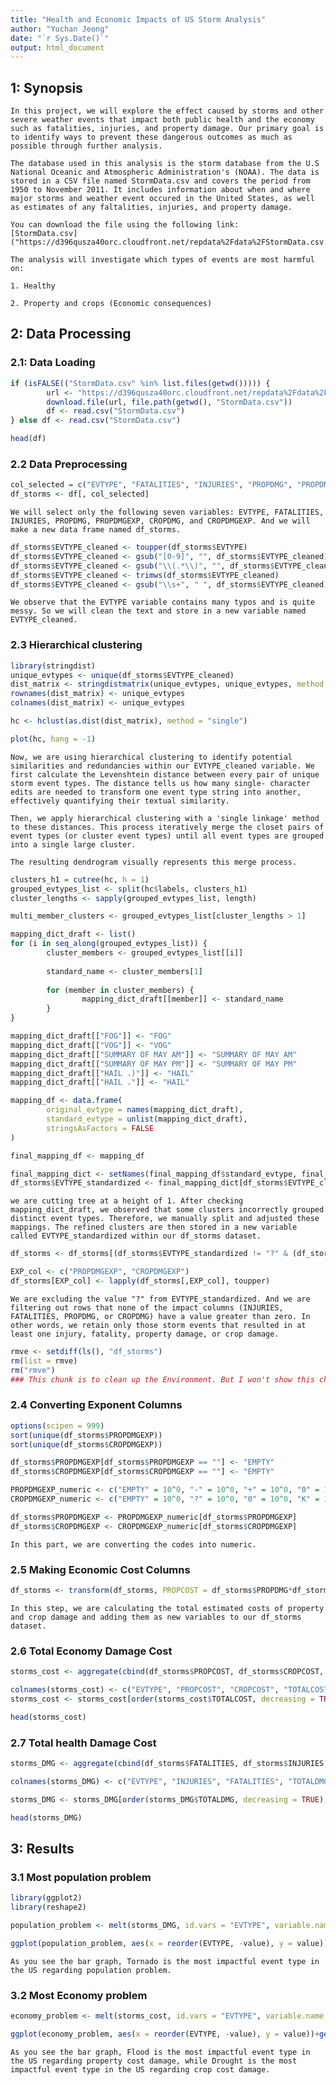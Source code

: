 ---
title: "Health and Economic Impacts of US Storm Analysis"
author: "Yuchan Jeong"
date: "`r Sys.Date()`"
output: html_document
---

## 1: Synopsis
```
In this project, we will explore the effect caused by storms and other severe weather events that impact both public health and the economy such as fatalities, injuries, and property damage. Our primary goal is to identify ways to prevent these dangerous outcomes as much as possible through further analysis. 

The database used in this analysis is the storm database from the U.S National Oceanic and Atmospheric Administration's (NOAA). The data is stored in a CSV file named StormData.csv and covers the period from 1950 to November 2011. It includes information about when and where major storms and weather event occured in the United States, as well as estimates of any faltalities, injuries, and property damage.

You can download the file using the following link:
[StormData.csv]("https://d396qusza40orc.cloudfront.net/repdata%2Fdata%2FStormData.csv.bz2")

The analysis will investigate which types of events are most harmful on:

1. Healthy

2. Property and crops (Economic consequences)

```

## 2: Data Processing

### 2.1: Data Loading
```{r}
if (isFALSE(("StormData.csv" %in% list.files(getwd())))) {
        url <- "https://d396qusza40orc.cloudfront.net/repdata%2Fdata%2FStormData.csv.bz2"
        download.file(url, file.path(getwd(), "StormData.csv"))
        df <- read.csv("StormData.csv")
} else df <- read.csv("StormData.csv")

head(df)
```

### 2.2 Data Preprocessing
```{r}
col_selected = c("EVTYPE", "FATALITIES", "INJURIES", "PROPDMG", "PROPDMGEXP", "CROPDMG", "CROPDMGEXP")
df_storms <- df[, col_selected]
```

```
We will select only the following seven variables: EVTYPE, FATALITIES, INJURIES, PROPDMG, PROPDMGEXP, CROPDMG, and CROPDMGEXP. And we will make a new data frame named df_storms.
```

```{r}
df_storms$EVTYPE_cleaned <- toupper(df_storms$EVTYPE)
df_storms$EVTYPE_cleaned <- gsub("[0-9]", "", df_storms$EVTYPE_cleaned)
df_storms$EVTYPE_cleaned <- gsub("\\(.*\\)", "", df_storms$EVTYPE_cleaned)
df_storms$EVTYPE_cleaned <- trimws(df_storms$EVTYPE_cleaned)
df_storms$EVTYPE_cleaned <- gsub("\\s+", " ", df_storms$EVTYPE_cleaned)
```

```
We observe that the EVTYPE variable contains many typos and is quite messy. So we will clean the text and store in a new variable named EVTYPE_cleaned.
```

### 2.3 Hierarchical clustering

```{r}
library(stringdist)
unique_evtypes <- unique(df_storms$EVTYPE_cleaned)
dist_matrix <- stringdistmatrix(unique_evtypes, unique_evtypes, method = "lv")
rownames(dist_matrix) <- unique_evtypes
colnames(dist_matrix) <- unique_evtypes

hc <- hclust(as.dist(dist_matrix), method = "single")

plot(hc, hang = -1)
```

```
Now, we are using hierarchical clustering to identify potential similarities and redundancies within our EVTYPE_cleaned variable. We first calculate the Levenshtein distance between every pair of unique storm event types. The distance tells us how many single- character edits are needed to transform one event type string into another, effectively quantifying their textual similarity.

Then, we apply hierarchical clustering with a 'single linkage' method to these distances. This process iteratively merge the closet pairs of event types (or cluster event types) until all event types are grouped into a single large cluster.

The resulting dendrogram visually represents this merge process.
```

```{r}
clusters_h1 = cutree(hc, h = 1)
grouped_evtypes_list <- split(hc$labels, clusters_h1)
cluster_lengths <- sapply(grouped_evtypes_list, length)

multi_member_clusters <- grouped_evtypes_list[cluster_lengths > 1]

mapping_dict_draft <- list()
for (i in seq_along(grouped_evtypes_list)) {
        cluster_members <- grouped_evtypes_list[[i]]
        
        standard_name <- cluster_members[1]
        
        for (member in cluster_members) {
                mapping_dict_draft[[member]] <- standard_name
        }
}

mapping_dict_draft[["FOG"]] <- "FOG"
mapping_dict_draft[["VOG"]] <- "VOG"
mapping_dict_draft[["SUMMARY OF MAY AM"]] <- "SUMMARY OF MAY AM"
mapping_dict_draft[["SUMMARY OF MAY PM"]] <- "SUMMARY OF MAY PM"
mapping_dict_draft[["HAIL .)"]] <- "HAIL"
mapping_dict_draft[["HAIL ."]] <- "HAIL"

mapping_df <- data.frame(
        original_evtype = names(mapping_dict_draft),
        standard_evtype = unlist(mapping_dict_draft),
        stringsAsFactors = FALSE
)

final_mapping_df <- mapping_df

final_mapping_dict <- setNames(final_mapping_df$standard_evtype, final_mapping_df$original_evtype)
df_storms$EVTYPE_standardized <- final_mapping_dict[df_storms$EVTYPE_cleaned]
```

```
we are cutting tree at a height of 1. After checking mapping_dict_draft, we observed that some clusters incorrectly grouped distinct event types. Therefore, we manually split and adjusted these mappings. The refined clusters are then stored in a new variable called EVTYPE_standardized within our df_storms dataset.
```

```{r}
df_storms <- df_storms[(df_storms$EVTYPE_standardized != "?" & (df_storms$INJURIES > 0 | df_storms$FATALITIES > 0 | df_storms$PROPDMG > 0 | df_storms$CROPDMG > 0)), c("EVTYPE_standardized", "FATALITIES", "INJURIES", "PROPDMG", "PROPDMGEXP", "CROPDMG", "CROPDMGEXP")]

EXP_col <- c("PROPDMGEXP", "CROPDMGEXP")
df_storms[EXP_col] <- lapply(df_storms[,EXP_col], toupper)
```

```
We are excluding the value "?" from EVTYPE_standardized. And we are filtering out rows that none of the impact columns (INJURIES, FATALITIES, PROPDMG, or CROPDMG) have a value greater than zero. In other words, we retain only those storm events that resulted in at least one injury, fatality, property damage, or crop damage.
```
```{r include=FALSE}
rmve <- setdiff(ls(), "df_storms")
rm(list = rmve)
rm("rmve")
### This chunk is to clean up the Environment. But I won't show this chunk on display
```

### 2.4 Converting Exponent Columns 
```{r}
options(scipen = 999)
sort(unique(df_storms$PROPDMGEXP))
sort(unique(df_storms$CROPDMGEXP))

df_storms$PROPDMGEXP[df_storms$PROPDMGEXP == ""] <- "EMPTY"
df_storms$CROPDMGEXP[df_storms$CROPDMGEXP == ""] <- "EMPTY"

PROPDMGEXP_numeric <- c("EMPTY" = 10^0, "-" = 10^0, "+" = 10^0, "0" = 10^0, "2" = 10^2, "3" = 10^3, "4" = 10^4, "5" = 10^5, "6" = 10^6, "7" = 10^7, "B" = 10^9, "H" = 10^2, "K" = 10^3, "M" = 10^6)
CROPDMGEXP_numeric <- c("EMPTY" = 10^0, "?" = 10^0, "0" = 10^0, "K" = 10^3, "M" = 10^6, "B" = 10^9)

df_storms$PROPDMGEXP <- PROPDMGEXP_numeric[df_storms$PROPDMGEXP]
df_storms$CROPDMGEXP <- CROPDMGEXP_numeric[df_storms$CROPDMGEXP]
```

```
In this part, we are converting the codes into numeric.
```


### 2.5 Making Economic Cost Columns
```{r}
df_storms <- transform(df_storms, PROPCOST = df_storms$PROPDMG*df_storms$PROPDMGEXP, CROPCOST = df_storms$CROPDMG*df_storms$CROPDMGEXP)
```

```
In this step, we are calculating the total estimated costs of property and crop damage and adding them as new variables to our df_storms dataset.
```
### 2.6 Total Economy Damage Cost
```{r}
storms_cost <- aggregate(cbind(df_storms$PROPCOST, df_storms$CROPCOST, df_storms$PROPCOST+df_storms$CROPCOST) ~ df_storms$EVTYPE_standardized, data = df_storms, sum)

colnames(storms_cost) <- c("EVTYPE", "PROPCOST", "CROPCOST", "TOTALCOST")
storms_cost <- storms_cost[order(storms_cost$TOTALCOST, decreasing = TRUE),][1:10,]

head(storms_cost)
```

### 2.7 Total health Damage Cost
```{r}
storms_DMG <- aggregate(cbind(df_storms$FATALITIES, df_storms$INJURIES, df_storms$FATALITIES+df_storms$INJURIES) ~ df_storms$EVTYPE_standardized, data = df_storms, sum)

colnames(storms_DMG) <- c("EVTYPE", "INJURIES", "FATALITIES", "TOTALDMG")

storms_DMG <- storms_DMG[order(storms_DMG$TOTALDMG, decreasing = TRUE),][1:10,]

head(storms_DMG)
```

## 3: Results

### 3.1 Most population problem
```{r}
library(ggplot2)
library(reshape2)

population_problem <- melt(storms_DMG, id.vars = "EVTYPE", variable.name = "health_type")

ggplot(population_problem, aes(x = reorder(EVTYPE, -value), y = value))+geom_col(aes(fill = health_type),position="dodge")+theme(axis.text.x = element_text(angle=45, hjust=1))+xlab("Event Type")+ylab("Frequency Count")+ggtitle("TOP 10 US storm events impact Population problem")

```

```
As you see the bar graph, Tornado is the most impactful event type in the US regarding population problem.

```

### 3.2 Most Economy problem
```{r}
economy_problem <- melt(storms_cost, id.vars = "EVTYPE", variable.name = "Damage_type")

ggplot(economy_problem, aes(x = reorder(EVTYPE, -value), y = value))+geom_col(aes(fill = Damage_type), position = "dodge")+theme(axis.text.x = element_text(angle = 45, hjust = 1))+xlab("Event Type")+ylab("Damage Cost")+ggtitle("TOP 10 US storm events impact Economic problem")
```


```
As you see the bar graph, Flood is the most impactful event type in the US regarding property cost damage, while Drought is the most impactful event type in the US regarding crop cost damage.
```
